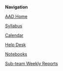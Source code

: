 '''Navigation'''

[[Automated Algorithm Design | AAD Home]]

[[Syllabus Spring 2022 | Syllabus]]

[[Calendar Spring 2022 | Calendar]]

[[Help Desk Spring 2022 | Help Desk]]

[[Notebooks Spring 2022 | Notebooks ]]

[[Spring 2022 Sub-team Weekly Reports | Sub-team Weekly Reports]]
